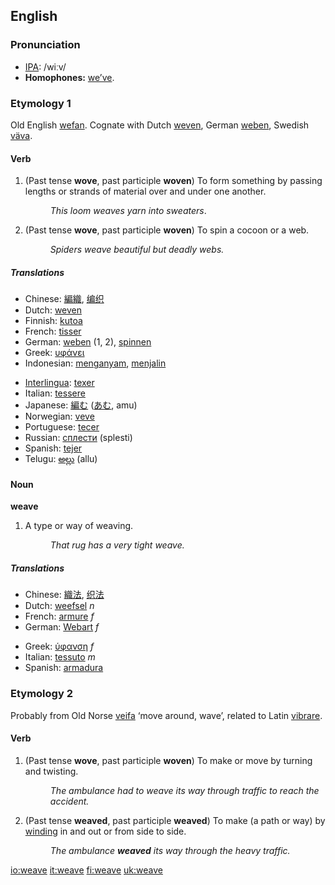 ==English==
===Pronunciation===
*[[w:IPA|IPA]]: /wiːv/
*'''Homophones:''' [[we’ve]].

===Etymology 1===
Old English [[wefan]].  Cognate with Dutch [[weven]], German [[weben]], Swedish [[väva]].

====Verb====
{{irregverb|'''to weave'''|'''[[weaves]]'''|'''[[wove]]'''|'''[[woven]]'''|'''[[weaving]]'''}}

#(Past tense '''wove''', past participle '''woven''') To form something by passing lengths or strands of material over and under one another. 
#:''This loom weaves yarn into sweaters''. 
#(Past tense '''wove''', past participle '''woven''') To spin a cocoon or a web. 
#:''Spiders weave beautiful but deadly webs.''

=====Translations=====
{{top}}
*Chinese: [[編織]], [[编织]]
*Dutch: [[weven]]
*Finnish: [[kutoa]]
*French: [[tisser]]
*German: [[weben]] (1, 2), [[spinnen]]
*Greek: [[υφάνει]]
*Indonesian: [[anyam|menganyam]], [[jalin|menjalin]]
{{mid}}
*[[Interlingua]]: [[texer]]
*Italian: [[tessere]]
*Japanese: [[編む]] ([[あむ]], amu)
*Norwegian: [[veve]]
*Portuguese: [[tecer]]
*Russian: [[сплести]] (splesti)
*Spanish: [[tejer]]
*Telugu: [[అల్లు]] (allu)
{{bottom}}

====Noun====
'''weave'''<!-- uncountable but also countable? -->

#­A type or way of weaving. 
#:''That rug has a very tight weave.''

=====Translations=====
{{top}}
*Chinese: [[織法]], [[织法]]
*Dutch: [[weefsel]] ''n''
*French: [[armure]] ''f''
*German: [[Webart]] ''f''
{{mid}}
*Greek: [[ύφανση]] ''f''
*Italian: [[tessuto]] ''m''
*Spanish: [[armadura]]
{{bottom}}

===Etymology 2===
Probably from Old Norse [[veifa]] ‘move around, wave’, related to Latin [[vibrare]].

====Verb==== 
#(Past tense '''wove''', past participle '''woven''') To make or move by turning and twisting. 
#:''The ambulance had to weave its way through traffic to reach the accident.''
#(Past tense '''weaved''', past participle '''weaved''') To make (a path or way) by [[wind]]ing in and out or from side to side.
#:''The ambulance '''weaved''' its way through the heavy traffic.''

[[io:weave]]
[[it:weave]]
[[fi:weave]]
[[uk:weave]]